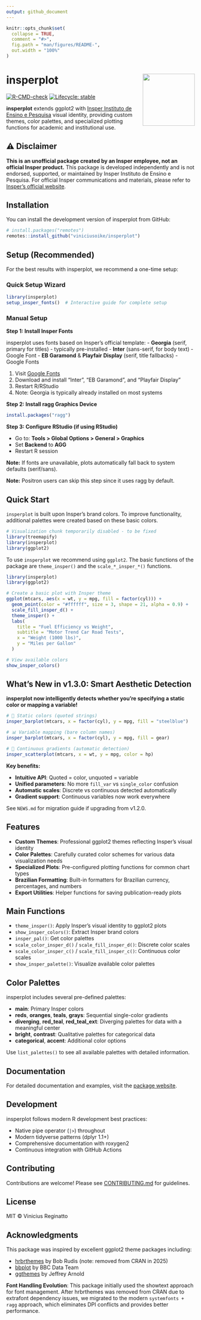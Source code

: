```yaml
---
output: github_document
---
```


<!-- README.md is generated from README.Rmd. Please edit that file -->

```r
knitr::opts_chunk$set(
  collapse = TRUE,
  comment = "#>",
  fig.path = "man/figures/README-",
  out.width = "100%"
)
```

# insperplot <img src="man/figures/logo.png" align="right" height="139" />

<!-- badges: start -->
[![R-CMD-check](https://github.com/viniciusreginatto/insperplot/actions/workflows/R-CMD-check.yaml/badge.svg)](https://github.com/viniciusreginatto/insperplot/actions/workflows/R-CMD-check.yaml)
[![Lifecycle: stable](https://img.shields.io/badge/lifecycle-stable-brightgreen.svg)](https://lifecycle.r-lib.org/articles/stages.html#stable)
<!-- badges: end -->

**insperplot** extends ggplot2 with [Insper Instituto de Ensino e Pesquisa](https://www.insper.edu.br/) visual identity, providing custom themes, color palettes, and specialized plotting functions for academic and institutional use.

## ⚠️ Disclaimer

**This is an unofficial package created by an Insper employee, not an official Insper product.** This package is developed independently and is not endorsed, supported, or maintained by Insper Instituto de Ensino e Pesquisa. For official Insper communications and materials, please refer to [Insper's official website](https://www.insper.edu.br/).

## Installation

You can install the development version of insperplot from GitHub:

```r
# install.packages("remotes")
remotes::install_github("viniciusoike/insperplot")
```

## Setup (Recommended)

For the best results with insperplot, we recommend a one-time setup:

### Quick Setup Wizard

```r
library(insperplot)
setup_insper_fonts()  # Interactive guide for complete setup
```

### Manual Setup

**Step 1: Install Insper Fonts**

insperplot uses fonts based on Insper's official template:
- **Georgia** (serif, primary for titles) - typically pre-installed
- **Inter** (sans-serif, for body text) - Google Font
- **EB Garamond** & **Playfair Display** (serif, title fallbacks) - Google Fonts

1. Visit [Google Fonts](https://fonts.google.com)
2. Download and install "Inter", "EB Garamond", and "Playfair Display"
3. Restart R/RStudio
4. Note: Georgia is typically already installed on most systems

**Step 2: Install ragg Graphics Device**

```r
install.packages("ragg")
```

**Step 3: Configure RStudio (if using RStudio)**

- Go to: **Tools > Global Options > General > Graphics**
- Set **Backend** to **AGG**
- Restart R session

**Note:** If fonts are unavailable, plots automatically fall back to system defaults (serif/sans).

**Note:** Positron users can skip this step since it uses ragg by default.

## Quick Start

`insperplot` is built upon Insper's brand colors. To improve functionality, additional palettes were created based on these basic colors.

```r
# Visualization chunk temporarily disabled - to be fixed
library(treemapify)
library(insperplot)
library(ggplot2)
```

To use `insperplot` we recommend using `ggplot2`. The basic functions of the package are `theme_insper()` and the `scale_*_insper_*()` functions.

```r
library(insperplot)
library(ggplot2)

# Create a basic plot with Insper theme
ggplot(mtcars, aes(x = wt, y = mpg, fill = factor(cyl))) +
  geom_point(color = "#ffffff", size = 3, shape = 21, alpha = 0.9) +
  scale_fill_insper_d() +
  theme_insper() +
  labs(
    title = "Fuel Efficiency vs Weight",
    subtitle = "Motor Trend Car Road Tests",
    x = "Weight (1000 lbs)",
    y = "Miles per Gallon"
  )
```


```r
# View available colors
show_insper_colors()
```

## What's New in v1.3.0: Smart Aesthetic Detection

**insperplot now intelligently detects whether you're specifying a static color or mapping a variable!**

```r
# 🎨 Static colors (quoted strings)
insper_barplot(mtcars, x = factor(cyl), y = mpg, fill = "steelblue")

# 📊 Variable mapping (bare column names)
insper_barplot(mtcars, x = factor(cyl), y = mpg, fill = gear)

# 🌈 Continuous gradients (automatic detection)
insper_scatterplot(mtcars, x = wt, y = mpg, color = hp)
```

**Key benefits:**

- **Intuitive API**: Quoted = color, unquoted = variable
- **Unified parameters**: No more `fill_var` vs `single_color` confusion
- **Automatic scales**: Discrete vs continuous detected automatically
- **Gradient support**: Continuous variables now work everywhere

See `NEWS.md` for migration guide if upgrading from v1.2.0.

## Features

- **Custom Themes**: Professional ggplot2 themes reflecting Insper's visual identity
- **Color Palettes**: Carefully curated color schemes for various data visualization needs
- **Specialized Plots**: Pre-configured plotting functions for common chart types
- **Brazilian Formatting**: Built-in formatters for Brazilian currency, percentages, and numbers
- **Export Utilities**: Helper functions for saving publication-ready plots

## Main Functions

- `theme_insper()`: Apply Insper's visual identity to ggplot2 plots
- `show_insper_colors()`: Extract Insper brand colors
- `insper_pal()`: Get color palettes
- `scale_color_insper_d()` / `scale_fill_insper_d()`: Discrete color scales
- `scale_color_insper_c()` / `scale_fill_insper_c()`: Continuous color scales
- `show_insper_palette()`: Visualize available color palettes

## Color Palettes

insperplot includes several pre-defined palettes:

- **main**: Primary Insper colors
- **reds**, **oranges**, **teals**, **grays**: Sequential single-color gradients
- **diverging**, **red_teal**, **red_teal_ext**: Diverging palettes for data with a meaningful center
- **bright**, **contrast**: Qualitative palettes for categorical data
- **categorical**, **accent**: Additional color options

Use `list_palettes()` to see all available palettes with detailed information.

## Documentation

For detailed documentation and examples, visit the [package website](https://viniciusreginatto.github.io/insperplot/).

## Development

insperplot follows modern R development best practices:

- Native pipe operator (`|>`) throughout
- Modern tidyverse patterns (dplyr 1.1+)
- Comprehensive documentation with roxygen2
- Continuous integration with GitHub Actions

## Contributing

Contributions are welcome! Please see [CONTRIBUTING.md](CONTRIBUTING.md) for guidelines.

## License

MIT © Vinicius Reginatto

## Acknowledgments

This package was inspired by excellent ggplot2 theme packages including:

- [hrbrthemes](https://github.com/hrbrmstr/hrbrthemes) by Bob Rudis (note: removed from CRAN in 2025)
- [bbplot](https://github.com/bbc/bbplot) by BBC Data Team
- [ggthemes](https://github.com/jrnold/ggthemes) by Jeffrey Arnold

**Font Handling Evolution**: This package initially used the showtext approach for font management. After hrbrthemes was removed from CRAN due to extrafont dependency issues, we migrated to the modern `systemfonts + ragg` approach, which eliminates DPI conflicts and provides better performance.
